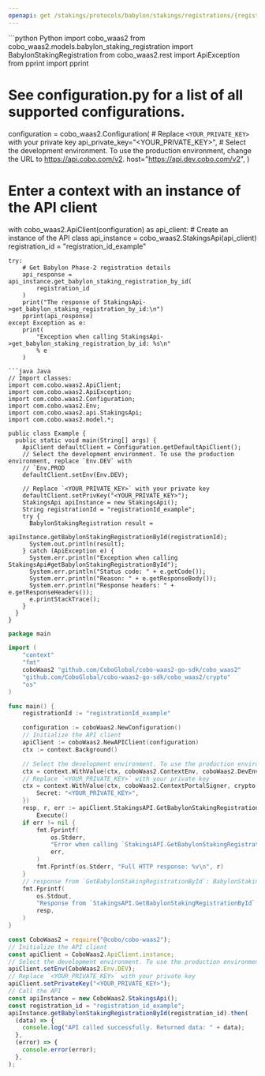 ```yaml
---
openapi: get /stakings/protocols/babylon/stakings/registrations/{registration_id}
---
```


<RequestExample>
```python Python
import cobo_waas2
from cobo_waas2.models.babylon_staking_registration import BabylonStakingRegistration
from cobo_waas2.rest import ApiException
from pprint import pprint

# See configuration.py for a list of all supported configurations.
configuration = cobo_waas2.Configuration(
    # Replace `<YOUR_PRIVATE_KEY>` with your private key
    api_private_key="<YOUR_PRIVATE_KEY>",
    # Select the development environment. To use the production environment, change the URL to https://api.cobo.com/v2.
    host="https://api.dev.cobo.com/v2",
)
# Enter a context with an instance of the API client
with cobo_waas2.ApiClient(configuration) as api_client:
    # Create an instance of the API class
    api_instance = cobo_waas2.StakingsApi(api_client)
    registration_id = "registration_id_example"

    try:
        # Get Babylon Phase-2 registration details
        api_response = api_instance.get_babylon_staking_registration_by_id(
            registration_id
        )
        print("The response of StakingsApi->get_babylon_staking_registration_by_id:\n")
        pprint(api_response)
    except Exception as e:
        print(
            "Exception when calling StakingsApi->get_babylon_staking_registration_by_id: %s\n"
            % e
        )

```
```java Java
// Import classes:
import com.cobo.waas2.ApiClient;
import com.cobo.waas2.ApiException;
import com.cobo.waas2.Configuration;
import com.cobo.waas2.Env;
import com.cobo.waas2.api.StakingsApi;
import com.cobo.waas2.model.*;

public class Example {
  public static void main(String[] args) {
    ApiClient defaultClient = Configuration.getDefaultApiClient();
    // Select the development environment. To use the production environment, replace `Env.DEV` with
    // `Env.PROD
    defaultClient.setEnv(Env.DEV);

    // Replace `<YOUR_PRIVATE_KEY>` with your private key
    defaultClient.setPrivKey("<YOUR_PRIVATE_KEY>");
    StakingsApi apiInstance = new StakingsApi();
    String registrationId = "registrationId_example";
    try {
      BabylonStakingRegistration result =
          apiInstance.getBabylonStakingRegistrationById(registrationId);
      System.out.println(result);
    } catch (ApiException e) {
      System.err.println("Exception when calling StakingsApi#getBabylonStakingRegistrationById");
      System.err.println("Status code: " + e.getCode());
      System.err.println("Reason: " + e.getResponseBody());
      System.err.println("Response headers: " + e.getResponseHeaders());
      e.printStackTrace();
    }
  }
}

```
```go Go
package main

import (
	"context"
	"fmt"
	coboWaas2 "github.com/CoboGlobal/cobo-waas2-go-sdk/cobo_waas2"
	"github.com/CoboGlobal/cobo-waas2-go-sdk/cobo_waas2/crypto"
	"os"
)

func main() {
	registrationId := "registrationId_example"

	configuration := coboWaas2.NewConfiguration()
	// Initialize the API client
	apiClient := coboWaas2.NewAPIClient(configuration)
	ctx := context.Background()

	// Select the development environment. To use the production environment, replace coboWaas2.DevEnv with coboWaas2.ProdEnv
	ctx = context.WithValue(ctx, coboWaas2.ContextEnv, coboWaas2.DevEnv)
	// Replace `<YOUR_PRIVATE_KEY>` with your private key
	ctx = context.WithValue(ctx, coboWaas2.ContextPortalSigner, crypto.Ed25519Signer{
		Secret: "<YOUR_PRIVATE_KEY>",
	})
	resp, r, err := apiClient.StakingsAPI.GetBabylonStakingRegistrationById(ctx, registrationId).
		Execute()
	if err != nil {
		fmt.Fprintf(
			os.Stderr,
			"Error when calling `StakingsAPI.GetBabylonStakingRegistrationById``: %v\n",
			err,
		)
		fmt.Fprintf(os.Stderr, "Full HTTP response: %v\n", r)
	}
	// response from `GetBabylonStakingRegistrationById`: BabylonStakingRegistration
	fmt.Fprintf(
		os.Stdout,
		"Response from `StakingsAPI.GetBabylonStakingRegistrationById`: %v\n",
		resp,
	)
}

```
```javascript JavaScript
const CoboWaas2 = require("@cobo/cobo-waas2");
// Initialize the API client
const apiClient = CoboWaas2.ApiClient.instance;
// Select the development environment. To use the production environment, replace `Env.DEV` with `Env.PROD`
apiClient.setEnv(CoboWaas2.Env.DEV);
// Replace `<YOUR_PRIVATE_KEY>` with your private key
apiClient.setPrivateKey("<YOUR_PRIVATE_KEY>");
// Call the API
const apiInstance = new CoboWaas2.StakingsApi();
const registration_id = "registration_id_example";
apiInstance.getBabylonStakingRegistrationById(registration_id).then(
  (data) => {
    console.log("API called successfully. Returned data: " + data);
  },
  (error) => {
    console.error(error);
  },
);

```
</RequestExample>